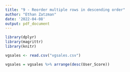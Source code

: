 ```yaml
---
title: "9 - Reorder multiple rows in descending order"
author: "Ethan Zatzman"
date: '2022-04-08'
output: pdf_document
---
```


```r
library(dplyr)
library(magrittr)
library(knitr)
```

```r
vgsales <- read.csv("vgsales.csv")
```

```r
vgsales = vgsales %>% arrange(desc(User_Score))
```